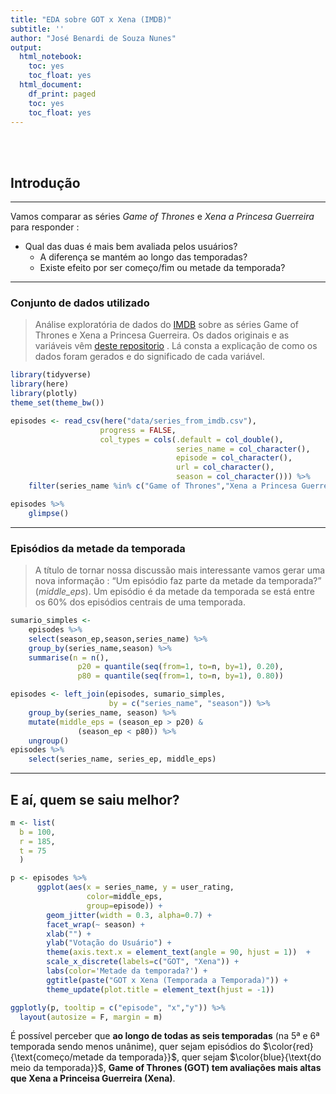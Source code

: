 ```yaml
---
title: "EDA sobre GOT x Xena (IMDB)"
subtitle: ''
author: "José Benardi de Souza Nunes"
output:
  html_notebook:
    toc: yes
    toc_float: yes
  html_document:
    df_print: paged
    toc: yes
    toc_float: yes
---
```


<br></br>

## Introdução

***

Vamos comparar as séries *Game of Thrones* e *Xena a Princesa Guerreira* para responder :

 * Qual das duas é mais bem avaliada pelos usuários?
    + A diferença se mantém ao longo das temporadas?
    + Existe efeito por ser começo/fim ou metade da temporada? 

***

### Conjunto de dados utilizado

> Análise exploratória de dados do [IMDB](https://www.imdb.com/)  sobre as séries Game of Thrones e Xena a Princesa Guerreira. Os dados originais e as variáveis vêm [deste repositorio](https://github.com/nazareno/imdb-series) . Lá consta a explicação de como os dados foram gerados e do significado de cada variável.

```r
library(tidyverse)
library(here)
library(plotly)
theme_set(theme_bw())
```

```r
episodes <- read_csv(here("data/series_from_imdb.csv"), 
                    progress = FALSE,
                    col_types = cols(.default = col_double(), 
                                     series_name = col_character(), 
                                     episode = col_character(), 
                                     url = col_character(),
                                     season = col_character())) %>% 
    filter(series_name %in% c("Game of Thrones","Xena a Princesa Guerreira")) 

episodes %>% 
    glimpse()
```

****

### Episódios da metade da temporada

>A título de tornar nossa discussão mais interessante vamos gerar uma nova informação : "Um episódio faz parte da metade da temporada?" (*middle_eps*). Um episódio é da metade da temporada se está entre os 60% dos episódios centrais de uma temporada.  

```r
sumario_simples <- 
    episodes %>% 
    select(season_ep,season,series_name) %>%
    group_by(series_name,season) %>% 
    summarise(n = n(),
               p20 = quantile(seq(from=1, to=n, by=1), 0.20),
               p80 = quantile(seq(from=1, to=n, by=1), 0.80))

episodes <- left_join(episodes, sumario_simples,
                      by = c("series_name", "season")) %>% 
    group_by(series_name, season) %>%
    mutate(middle_eps = (season_ep > p20) &
               (season_ep < p80)) %>% 
    ungroup()
episodes %>% 
    select(series_name, series_ep, middle_eps)
```

***

## E aí, quem se saiu melhor?


```r
m <- list(
  b = 100,
  r = 185,
  t = 75
  )

p <- episodes %>% 
      ggplot(aes(x = series_name, y = user_rating, 
                 color=middle_eps,
                 group=episode)) + 
        geom_jitter(width = 0.3, alpha=0.7) +
        facet_wrap(~ season) +
        xlab("") +
        ylab("Votação do Usuário") +
        theme(axis.text.x = element_text(angle = 90, hjust = 1))  +
        scale_x_discrete(labels=c("GOT", "Xena")) +
        labs(color='Metade da temporada?') +
        ggtitle(paste("GOT x Xena (Temporada a Temporada)")) +
        theme_update(plot.title = element_text(hjust = -1))

ggplotly(p, tooltip = c("episode", "x","y")) %>%
  layout(autosize = F, margin = m)
```

É possível perceber que **ao longo de todas as seis temporadas** (na 5ª e 6ª temporada sendo menos unânime), quer sejam episódios do $\color{red}{\text{começo/metade da temporada}}$, quer sejam $\color{blue}{\text{do meio da temporada}}$, **Game of Thrones (GOT) tem avaliações mais altas que Xena a Princeisa Guerreira (Xena)**.  


